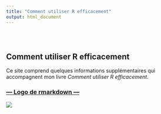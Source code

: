 ```yaml
---
title: "Comment utiliser R efficacement"
output: html_document
---
```


<style type="text/css">
.title {
  display: none;
}

#getting-started img {
  margin-right: 10px;
}

</style>

<div class="row" style="padding-top: 30px;">
<div class="col-sm-6">

# **Comment utiliser R efficacement**

Ce site comprend quelques informations supplémentaires qui accompagnent mon livre *Comment utiliser R efficacement*. 

</div>
<div class="col-sm-6">

### [--- Logo de rmarkdown ---](https://sylvainfiset.github.io)

<a href = "https://sylvainfiset.github.io">
![](images/logo copie.png)
</a>
</div>
